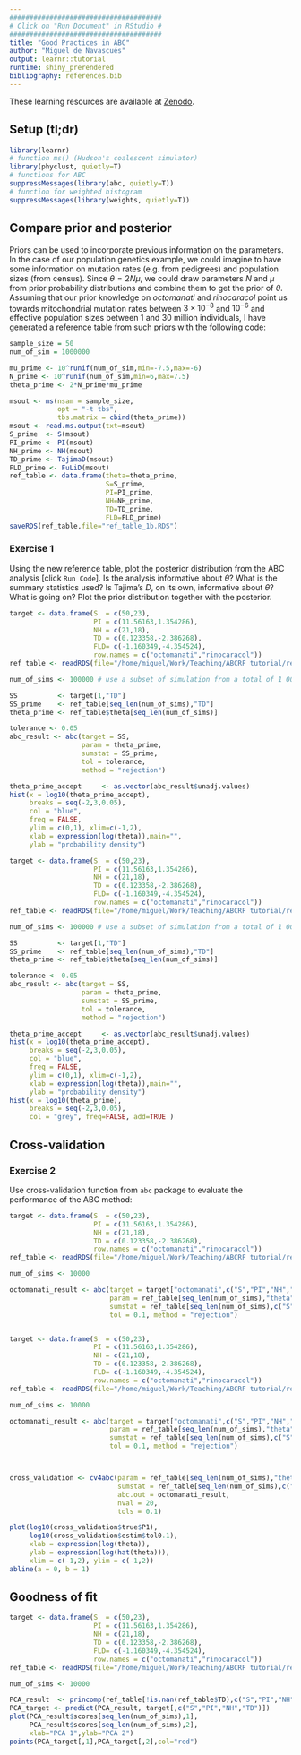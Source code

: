 ```yaml
---
######################################
# Click on "Run Document" in RStudio #
######################################
title: "Good Practices in ABC"
author: "Miguel de Navascués"
output: learnr::tutorial
runtime: shiny_prerendered
bibliography: references.bib
---
```


These learning resources are available at [Zenodo](http://doi.org/10.5281/zenodo.1435503).

## Setup (tl;dr)

```r
library(learnr)
# function ms() (Hudson's coalescent simulator)
library(phyclust, quietly=T)
# functions for ABC
suppressMessages(library(abc, quietly=T))
# function for weighted histogram
suppressMessages(library(weights, quietly=T))
```

## Compare prior and posterior

Priors can be used to incorporate previous information on the parameters. In the case of our population genetics example, we could imagine to have some information on mutation rates (e.g. from pedigrees) and population sizes (from census). Since $\theta = 2N\mu$, we could draw parameters $N$ and $\mu$ from prior probability distributions and combine them to get the prior of $\theta$. Assuming that our prior knowledge on *octomanati* and *rinocaracol* point us towards mitochondrial mutation rates between $3\times 10^{-8}$ and $10^{-6}$ and effective population sizes between $1$ and $30$ million individuals, I have generated a reference table from such priors with the following code:

```r
sample_size = 50
num_of_sim = 1000000

mu_prime <- 10^runif(num_of_sim,min=-7.5,max=-6)
N_prime <- 10^runif(num_of_sim,min=6,max=7.5)
theta_prime <- 2*N_prime*mu_prime

msout <- ms(nsam = sample_size,
            opt = "-t tbs",
            tbs.matrix = cbind(theta_prime))
msout <- read.ms.output(txt=msout)
S_prime  <- S(msout)
PI_prime <- PI(msout)
NH_prime <- NH(msout)
TD_prime <- TajimaD(msout)
FLD_prime <- FuLiD(msout)
ref_table <- data.frame(theta=theta_prime,
                        S=S_prime,
                        PI=PI_prime,
                        NH=NH_prime,
                        TD=TD_prime,
                        FLD=FLD_prime)
saveRDS(ref_table,file="ref_table_1b.RDS")
```




### Exercise 1

Using the new reference table, plot the posterior distribution from the ABC analysis [click `Run Code`]. Is the analysis informative about $\theta$? What is the summary statistics used? Is Tajima's $D$, on its own, informative about $\theta$? What is going on? Plot the prior distribution together with the posterior. 

```r
target <- data.frame(S  = c(50,23),
                     PI = c(11.56163,1.354286),
                     NH = c(21,18),
                     TD = c(0.123358,-2.386268),
                     FLD= c(-1.160349,-4.354524),
                     row.names = c("octomanati","rinocaracol"))
ref_table <- readRDS(file="/home/miguel/Work/Teaching/ABCRF tutorial/ref_table_1b.RDS")

num_of_sims <- 100000 # use a subset of simulation from a total of 1 000 000

SS          <- target[1,"TD"]
SS_prime    <- ref_table[seq_len(num_of_sims),"TD"]
theta_prime <- ref_table$theta[seq_len(num_of_sims)]

tolerance <- 0.05
abc_result <- abc(target = SS,
                  param = theta_prime,
                  sumstat = SS_prime,
                  tol = tolerance,
                  method = "rejection")

theta_prime_accept     <- as.vector(abc_result$unadj.values)
hist(x = log10(theta_prime_accept),
     breaks = seq(-2,3,0.05),
     col = "blue",
     freq = FALSE,
     ylim = c(0,1), xlim=c(-1,2),
     xlab = expression(log(theta)),main="",
     ylab = "probability density")
```

```r
target <- data.frame(S  = c(50,23),
                     PI = c(11.56163,1.354286),
                     NH = c(21,18),
                     TD = c(0.123358,-2.386268),
                     FLD= c(-1.160349,-4.354524),
                     row.names = c("octomanati","rinocaracol"))
ref_table <- readRDS(file="/home/miguel/Work/Teaching/ABCRF tutorial/ref_table_1b.RDS")

num_of_sims <- 100000 # use a subset of simulation from a total of 1 000 000

SS          <- target[1,"TD"]
SS_prime    <- ref_table[seq_len(num_of_sims),"TD"]
theta_prime <- ref_table$theta[seq_len(num_of_sims)]

tolerance <- 0.05
abc_result <- abc(target = SS,
                  param = theta_prime,
                  sumstat = SS_prime,
                  tol = tolerance,
                  method = "rejection")

theta_prime_accept     <- as.vector(abc_result$unadj.values)
hist(x = log10(theta_prime_accept),
     breaks = seq(-2,3,0.05),
     col = "blue",
     freq = FALSE,
     ylim = c(0,1), xlim=c(-1,2),
     xlab = expression(log(theta)),main="",
     ylab = "probability density")
hist(x = log10(theta_prime),
     breaks = seq(-2,3,0.05),
     col = "grey", freq=FALSE, add=TRUE )
```


## Cross-validation

### Exercise 2

Use cross-validation function from `abc` package to evaluate the performance of the ABC method:

```r
target <- data.frame(S  = c(50,23),
                     PI = c(11.56163,1.354286),
                     NH = c(21,18),
                     TD = c(0.123358,-2.386268),
                     row.names = c("octomanati","rinocaracol"))
ref_table <- readRDS(file="/home/miguel/Work/Teaching/ABCRF tutorial/ref_table_1.RDS")

num_of_sims <- 10000

octomanati_result <- abc(target = target["octomanati",c("S","PI","NH","TD")],
                         param = ref_table[seq_len(num_of_sims),"theta"],
                         sumstat = ref_table[seq_len(num_of_sims),c("S","PI","NH","TD")],
                         tol = 0.1, method = "rejection")



```

```r

target <- data.frame(S  = c(50,23),
                     PI = c(11.56163,1.354286),
                     NH = c(21,18),
                     TD = c(0.123358,-2.386268),
                     FLD= c(-1.160349,-4.354524),
                     row.names = c("octomanati","rinocaracol"))
ref_table <- readRDS(file="/home/miguel/Work/Teaching/ABCRF tutorial/ref_table_1.RDS")

num_of_sims <- 10000

octomanati_result <- abc(target = target["octomanati",c("S","PI","NH","TD")],
                         param = ref_table[seq_len(num_of_sims),"theta"],
                         sumstat = ref_table[seq_len(num_of_sims),c("S","PI","NH","TD")],
                         tol = 0.1, method = "rejection")



cross_validation <- cv4abc(param = ref_table[seq_len(num_of_sims),"theta"],
                           sumstat = ref_table[seq_len(num_of_sims),c("S","PI","NH","TD")],
                           abc.out = octomanati_result,
                           nval = 20,
                           tols = 0.1)

plot(log10(cross_validation$true$P1),
     log10(cross_validation$estim$tol0.1),
     xlab = expression(log(theta)),
     ylab = expression(log(hat(theta))),
     xlim = c(-1,2), ylim = c(-1,2))
abline(a = 0, b = 1)

```

## Goodness of fit

```r
target <- data.frame(S  = c(50,23),
                     PI = c(11.56163,1.354286),
                     NH = c(21,18),
                     TD = c(0.123358,-2.386268),
                     FLD= c(-1.160349,-4.354524),
                     row.names = c("octomanati","rinocaracol"))
ref_table <- readRDS(file="/home/miguel/Work/Teaching/ABCRF tutorial/ref_table_1.RDS")

num_of_sims <- 10000

PCA_result  <- princomp(ref_table[!is.nan(ref_table$TD),c("S","PI","NH","TD")])
PCA_target <- predict(PCA_result, target[,c("S","PI","NH","TD")])
plot(PCA_result$scores[seq_len(num_of_sims),1],
     PCA_result$scores[seq_len(num_of_sims),2],
     xlab="PCA 1",ylab="PCA 2")
points(PCA_target[,1],PCA_target[,2],col="red")

```





